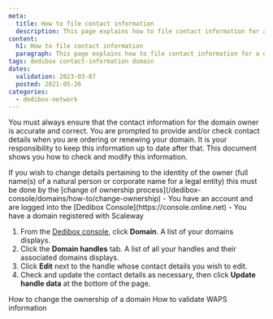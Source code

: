 ```yaml
---
meta:
  title: How to file contact information
  description: This page explains how to file contact information for a domain
content:
  h1: How to file contact information
  paragraph: This page explains how to file contact information for a domain
tags: dedibox contact-information domain 
dates:
  validation: 2023-03-07
  posted: 2021-05-26
categories:
  - dedibox-network
---
```


You must always ensure that the contact information for the domain owner is accurate and correct. You are prompted to provide and/or check contact details when you are ordering or renewing your domain. It is your responsibility to keep this information up to date after that. This document shows you how to check and modify this information.

<Message type="important">
  If you wish to change details pertaining to the identity of the owner (full name(s) of a natural person or corporate name for a legal entity) this must be done by the [change of ownership process](/dedibox-console/domains/how-to/change-ownership)
</Message>

<Message type="requirement">
  - You have an account and are logged into the [Dedibox Console](https://console.online.net) 
  - You have a domain registered with Scaleway
</Message>

1. From the [Dedibox console](https://console.online.net), click **Domain**. A list of your domains displays.
2. Click the **Domain handles** tab. A list of all your handles and their associated domains displays.
    <Lightbox src="scaleway-domain-handles.webp" alt="" />
3. Click **Edit** next to the handle whose contact details you wish to edit.
4. Check and update the contact details as necessary, then click **Update handle data** at the bottom of the page.

<Navigation title="See Also">
  <PreviousButton to="/dedibox-console/domains/how-to/change-ownership/">How to change the ownership of a domain</PreviousButton>
  <NextButton to="/dedibox-console/domains/how-to/validate-waps-info/">How to validate WAPS information</NextButton>
</Navigation>
